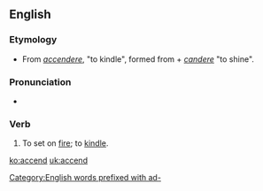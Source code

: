 ==English==

===Etymology===
* From {{etyl|la}} ''[[accendere]]'', "to kindle", formed from ''{{term|ad-|lang=la}}'' + ''[[candere]]'' "to shine".

===Pronunciation===
* {{IPA| [ækˈsɛnd]}}

===Verb===
{{en-verb}}

# {{transitive|obsolete}} To set on [[fire]]; to [[kindle]].

[[Category:English words prefixed with ad-]]

[[ko:accend]]
[[uk:accend]]